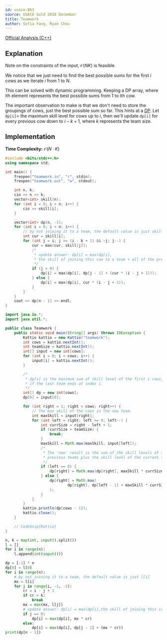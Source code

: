 ```yaml
---
id: usaco-863
source: USACO Gold 2018 December
title: Teamwork
author: Sofia Yang, Ryan Chou
---
```


[Official Analysis (C++)](http://www.usaco.org/current/data/sol_teamwork_gold_dec18.html)

## Explanation

<Spoiler title="Hint 1">

Note on the constraints of the input, $\mathcal{O}(NK)$ is feasible.

</Spoiler>

<Spoiler title="Hint 2">

We notice that we just need to find the best possible sums for the first $i$ cows as we iterate $i$ from $1$ to $N$.

</Spoiler>

<Spoiler title="Hint 3">

This can be solved with dynamic programming. Keeping a DP array, where ith element represents the best possible sums from 1 to ith cow.

</Spoiler>

The important observation to make is that we don't need to store the groupings of cows, just the best possible sum so far. This hints at a [DP](/gold/intro-dp). Let $\texttt{dp[i]} =$ the maximum skill level for cows up to $i$, then we'll update $\texttt{dp[i]}$ for every previous cow down to $i - k + 1$, where $k$ represents the team size.
## Implementation

**Time Complexity:** $\mathcal{O}(N \cdot K)$

<LanguageSection>
<CPPSection>

```cpp
#include <bits/stdc++.h>
using namespace std;

int main() {
	freopen("teamwork.in", "r", stdin);
	freopen("teamwork.out", "w", stdout);

	int n, k;
	cin >> n >> k;
	vector<int> skill(n);
	for (int i = 0; i < n; i++) {
		cin >> skill[i];
	}

	vector<int> dp(n, -1);
	for (int i = 0; i < n; i++) {
		// by not joining it to a team, the default value is just skill[i]
		int cur = skill[i];
		for (int j = i; j >= (i - k + 1) && ~j; j--) {
			cur = max(cur, skill[j]);
			/*
			 * update answer: dp[i] = max(dp[i], 
			 * the skill of joining this cow to a team + all of the previous sums)
			 */
			if (j > 0) {
				dp[i] = max(dp[i], dp[j - 1] + (cur * (i - j + 1)));	
			} else {
				dp[i] = max(dp[i], cur * (i - j + 1));
			}
		}
	}
	cout << dp[n - 1] << endl;
}
```
</CPPSection>
<JavaSection>

```java
import java.io.*;
import java.util.*;

public class Teamwork {
	public static void main(String[] args) throws IOException {
		Kattio kattio = new Kattio("teamwork");
		int cows = kattio.nextInt();
		int teamSize = kattio.nextInt();
		int[] input = new int[cows];
		for (int i = 0; i < cows; i++) {
			input[i] = kattio.nextInt();
		}

		/*
		 * dp[i] is the maximum sum of skill level of the first i cows,
		 * if the last team ends at index i.
		 */
		int[] dp = new int[cows];
		dp[0] = input[0];

		for (int right = 1; right < cows; right++) {
			// The max skill of the cows in the new team.
			int maxSkill = input[right];
			for (int left = right; left >= 0; left--) {
				int currSize = right - left + 1;
				if (currSize > teamSize) {
					break;
				}
				maxSkill = Math.max(maxSkill, input[left]);
				/*
				 * The 'new' result is the sum of the skill levels of the
				 * previous teams plus the skill level of the current team.
				 */
				if (left == 0) {
					dp[right] = Math.max(dp[right], maxSkill * currSize);
				} else {
					dp[right] = Math.max(
							dp[right], dp[left - 1] + maxSkill * currSize
					);
				}
			}
		}
		kattio.println(dp[cows - 1]);
		kattio.close();
	}

	// CodeSnip{Kattio}
}
```
</JavaSection>
<PySection>

```py
n, k = map(int, input().split())
l = []
for i in range(n):
	l.append(int(input()))

dp = [-1] * n
dp[0] = l[0]
for i in range(n):
	# by not joining it to a team, the default value is just l[i]
	mx = l[i]
	for j in range(i, -1, -1):
		cr = i - j + 1
		if cr > k:
			break
		mx = max(mx, l[j])
		# update answer: dp[i] = max(dp[i],the skill of joining this cow to a team + all of the previous sums)
		if j == 0:
			dp[i] = max(dp[i], mx * cr)
		else:
			dp[i] = max(dp[i], dp[j - 1] + (mx * cr))
print(dp[n - 1])
```

</PySection>
</LanguageSection>
